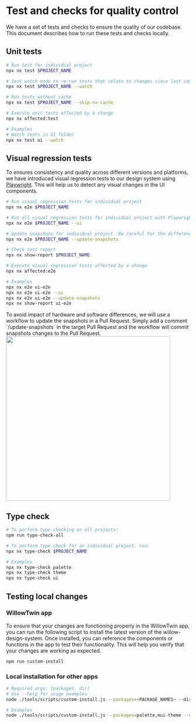 
<Meta title="Contributing/Quality Control" />

# Test and checks for quality control

We have a set of tests and checks to ensure the quality of our codebase. This document describes how to run these tests and checks locally.

## Unit tests

```bash
# Run test for individual project
npx nx test $PROJECT_NAME

# Jest watch mode to re-run tests that relate to changes since last commit.
npx nx test $PROJECT_NAME --watch

# Run tests without cache
npx nx test $PROJECT_NAME --skip-nx-cache

# Execute unit tests affected by a change
npx nx affected:test

# Examples
# Watch tests in UI folder
npx nx test ui --watch

```

## Visual regression tests

To ensures consistency and quality across different versions and platforms, we have introduced visual regression tests to our design system using [Playwright](https://playwright.dev/). This will help us to detect any visual changes in the UI components.

```bash
# Run visual regression tests for individual project
npx nx e2e $PROJECT_NAME

# Run all visual regression tests for individual project with Playwright watch mode
npx nx e2e $PROJECT_NAME --ui

# Update snapshots for individual project. Be careful for the difference when using this command.
npx nx e2e $PROJECT_NAME --update-snapshots

# Check test report
npx nx show-report $PROJECT_NAME

# Execute visual regression tests affected by a change
npx nx affected:e2e

# Examples
npx nx e2e ui-e2e
npx nx e2e ui-e2e --ui
npx nx e2e ui-e2e --update-snapshots
npx nx show-report ui-e2e
```

<Tip>
  To avoid impact of hardware and software differences, we will use a workflow
  to update the snapshots in a Pull Request. Simply add a comment
  `/update-snapshots` in the target Pull Request and the workflow will commit
  snapshots changes to the Pull Request.
  <img src="./update-snapshots-example.png" width="450px" />
</Tip>

## Type check

```bash
# To perform type checking on all projects:
npm run type-check-all

# To perform type check for an individual project, run:
npx nx type-check $PROJECT_NAME

# Examples
npx nx type-check palette
npx nx type-check theme
npx nx type-check ui
```

## Testing local changes<a id="custom-installation" />

### WillowTwin app

To ensure that your changes are functioning properly in the WillowTwin app, you can run the following script
to install the latest version of the willow-design-system. Once installed, you can reference the components
or functions in the app to test their functionality. This will help you verify that your changes are working
as expected.

```bash
npm run custom-install
```

### Local installation for other apps

```bash
# Required args: [packages, dir]
# Use --help for usage examples
node ./tools/scripts/custom-install.js --packages=<PACKAGE_NAMES> --dir=<PATH/TO/PROJECT>

# Examples
node ./tools/scripts/custom-install.js --packages=palette,mui-theme --dir=core/RulesEngine/RulesEngine.Web/ClientApp
```
